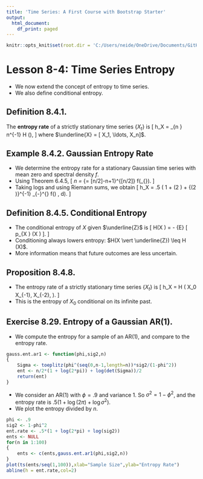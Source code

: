 ```yaml
---
title: 'Time Series: A First Course with Bootstrap Starter'
output:
  html_document:
    df_print: paged
---
```


```r
knitr::opts_knit$set(root.dir = 'C:/Users/neide/OneDrive/Documents/GitHub/BEwebinar/Data')
```

# Lesson 8-4: Time Series Entropy 

- We now extend the concept of entropy to time series.
- We also define conditional entropy.

## Definition 8.4.1.

The **entropy rate** of a strictly stationary time series $\{ X_t \}$ is
\[
 h_X = \lim_{n \rightarrow \infty} n^{-1} H (\underline{X}),
\]
where $\underline{X} = [ X_1, \ldots, X_n]$.

## Example 8.4.2. Gaussian Entropy Rate

- We determine the entropy rate for a stationary Gaussian time series with mean
zero and spectral density $f$. 
- Using Theorem 6.4.5,
\[
 \det \Gamma_n \approx \det \Lambda = \prod_{\ell = [n/2]-n+1}^{[n/2]} f(\lambda_{\ell}).
\]
- Taking logs and using Riemann sums, we obtain
\[
 h_X = .5 \left( 1 + \log (2 \pi) + {(2 \pi)}^{-1} \int_{-\pi}^{\pi} \log f(\lambda) \, d\lambda \right).
\]

## Definition 8.4.5. Conditional Entropy

- The conditional entropy of $X$ given $\underline{Z}$ is
\[
 H(X \vert \underline{Z}) = - {\mathbb E} [ \log p_{X \vert \underline{Z}} (X \vert \underline{Z}) ].
\]
- Conditioning always lowers entropy: $H(X \vert \underline{Z}) \leq H (X)$.
- More information means that future outcomes are less uncertain.

## Proposition 8.4.8.

- The entropy rate of a strictly stationary time series $\{ X_t \}$ is
\[
  h_X = H ( X_0 \vert X_{-1}, X_{-2}, \ldots).
\]
- This is the entropy of $X_0$ conditional on its infinite past. 

## Exercise 8.29. Entropy of a Gaussian AR(1).

- We compute the entropy for a sample of an AR(1), and compare to the entropy rate.

```r
gauss.ent.ar1 <- function(phi,sig2,n)
{
	Sigma <- toeplitz(phi^(seq(0,n-1,length=n))*sig2/(1-phi^2))
	ent <- n/2*(1 + log(2*pi)) + log(det(Sigma))/2
	return(ent)
}
```

- We consider an AR(1) with $\phi = .9$ and variance $1$. So $\sigma^2 = 1- \phi^2$,
and the entropy rate is $.5 ( 1 + \log (2 \pi) + \log \sigma^2)$.
- We plot the entropy divided by $n$.

```r
phi <- .9
sig2 <- 1-phi^2
ent.rate <- .5*(1 + log(2*pi) + log(sig2))
ents <- NULL
for(n in 1:100)
{
	ents <- c(ents,gauss.ent.ar1(phi,sig2,n))
}
plot(ts(ents/seq(1,100)),xlab="Sample Size",ylab="Entropy Rate") 
abline(h = ent.rate,col=2)
```